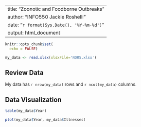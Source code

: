 
---
title: "Zoonotic and Foodborne Outbreaks"
author: "INFO550 Jackie Roshelli"
date: "`r format(Sys.Date(), '%Y-%m-%d')`"
output: html_document
---

```{r, setup, include=FALSE}
knitr::opts_chunk$set(
  echo = FALSE)
```

```{r, load-data}
my_data <- read.xlsx(xlsxFile='NORS.xlsx')
```

## Review Data

My data has `r nrow(my_data)` rows and `r ncol(my_data)` columns.

## Data Visualization

```{r, make-table}
table(my_data$Year)
```
```{r, make-scatter}
plot(my_data$Year, my_data$Illnesses)
```
